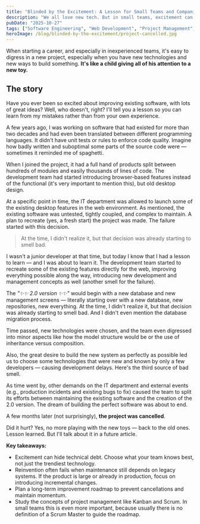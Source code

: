 ```yaml
---
title: "Blinded by the Excitement: A Lesson for Small Teams and Companies"
description: "We all love new tech. But in small teams, excitement can turn into distraction — fast."
pubDate: "2025-10-27"
tags: ["Software Engineering", "Web Development", "Project Management", "Technical Debt", "Lessons Learned", "Best Practices", "Team Dynamics", "Software Architecture"]
heroImage: /blog/blinded-by-the-excitement/project-cancelled.jpg
---
```


When starting a career, and especially in inexperienced teams, it's easy to digress in a new project, especially when you have new technologies and new ways to build something. **It's like a child giving all of his attention to a new toy.**

## The story

Have you ever been so excited about improving existing software, with lots of great ideas? Well, who doesn't, right?
I'll tell you a lesson so you can learn from my mistakes rather than from your own experience.

A few years ago, I was working on software that had existed for more than two decades and had even been translated between different programming languages. It didn't have unit tests or rules to enforce code quality. Imagine how badly written and suboptimal some parts of the source code were — sometimes it reminded me of spaghetti.

When I joined the project, it had a full hand of products split between hundreds of modules and easily thousands of lines of code. The development team had started introducing browser-based features instead of the functional (it's very important to mention this), but old desktop design.

At a specific point in time, the IT department was allowed to launch some of the existing desktop features in the web environment. As mentioned, the existing software was untested, tightly coupled, and complex to maintain. A plan to recreate (yes, a fresh start) the project was made. The failure started with this decision.

> At the time, I didn't realize it, but that decision was already starting to smell bad.

I wasn't a junior developer at that time, but today I know that I had a lesson to learn — and I was about to learn it. The development team started to recreate some of the existing features directly for the web, improving everything possible along the way, introducing new development and management concepts as well (another smell for the failure).

The *"✨✨ 2.0 version ✨✨"* would begin with a new database and new management screens — literally starting over with a new database, new repositories, new everything. At the time, I didn't realize it, but that decision was already starting to smell bad. And I didn't even mention the database migration process.

Time passed, new technologies were chosen, and the team even digressed into minor aspects like how the model structure would be or the use of inheritance versus composition.

Also, the great desire to build the new system as perfectly as possible led us to choose some technologies that were new and known by only a few developers — causing development delays. Here's the third source of bad smell.

As time went by, other demands on the IT department and external events (e.g., production incidents and existing bugs to fix) caused the team to split its efforts between maintaining the existing software and the creation of the 2.0 version. The dream of building the perfect software was about to end.

A few months later (not surprisingly), **the project was cancelled**.

Did it hurt? Yes, no more playing with the new toys — back to the old ones.
Lesson learned. But I'll talk about it in a future article.

**Key takeaways:**
- Excitement can hide technical debt. Choose what your team knows best, not just the trendiest technology.
- Reinvention often fails when maintenance still depends on legacy systems. If the product is large or already in production, focus on introducing incremental changes.
- Plan a long-term improvement roadmap to prevent cancellations and maintain momentum.
- Study the concepts of project management like Kanban and Scrum. In small teams this is even more important, because usually there is no definition of a Scrum Master to guide the roadmap.
